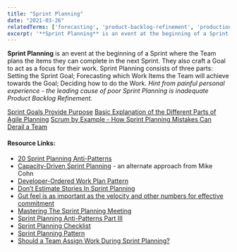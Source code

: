 ```yaml
---
title: "Sprint Planning"
date: "2021-03-26"
relatedTerms: ['forecasting', 'product-backlog-refinement', 'production-support', 'sprint-goal']
excerpt: '**Sprint Planning** is an event at the beginning of a Sprint where the Team plans the'
---
```


**Sprint Planning** is an event at the beginning of a Sprint where the Team plans the items they can complete in the next Sprint. They also craft a Goal to act as a focus for their work. Sprint Planning consists of three parts: Setting the Sprint Goal; Forecasting which Work Items the Team will achieve towards the Goal; Deciding how to do the Work. _Hint from painful personal experience - the leading cause of poor Sprint Planning is inadequate Product Backlog Refinement._

[Sprint Goals Provide Purpose]((/blog/sprint-goals-provide-purpose))
[Basic Explanation of the Different Parts of Agile Planning]((/blog/basic-explanation-of-the-different-parts-of-agile-planning))
[Scrum by Example - How Sprint Planning Mistakes Can Derail a Team](/blog/how-sprint-planning-mistakes-can-derail-a-team)

#### Resource Links:

- [20 Sprint Planning Anti-Patterns](https://age-of-product.com/scrum-sprint-planning-anti-patterns/)
- [Capacity-Driven Sprint Planning](https://www.mountaingoatsoftware.com/blog/capacity-driven-sprint-planning) - an alternate approach from Mike Cohn
- [Developer-Ordered Work Plan Pattern](https://sites.google.com/a/scrumplop.org/published-patterns/value-stream/sprint-backlog/developer-ordered-work-plan)
- [Don’t Estimate Stories In Sprint Planning](https://www.leadingagile.com/2014/09/dont-estimate-stories-sprint-planning/)
- [Gut feel is as important as the velocity and other numbers for effective commitment](https://blog.gdinwiddie.com/2013/05/24/team-commitment/)
- [Mastering The Sprint Planning Meeting](https://agilemasteryinstitute.com/blog/mastering-the-sprint-planning-meeting/)
- [Sprint Planning Anti-Patterns Part III](https://david-theil.medium.com/agile-anti-patterns-sprint-planning-anti-patterns-part-iii-1fcc8c4e319f)
- [Sprint Planning Checklist](https://age-of-product.com/sprint-planning-checklist/)
- [Sprint Planning Pattern](https://sites.google.com/a/scrumplop.org/published-patterns/value-stream/sprint-planning)
- [Should a Team Assign Work During Sprint Planning?](https://www.mountaingoatsoftware.com/blog/should-a-team-assign-work-during-sprint-planning)

